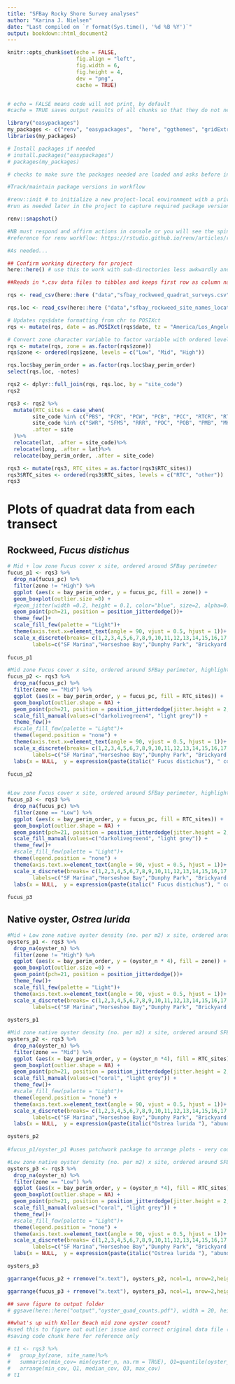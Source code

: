 ```yaml
---
title: "SFBay Rocky Shore Survey analyses"
author: "Karina J. Nielsen"
date: "Last compiled on `r format(Sys.time(), '%d %B %Y')`"
output: bookdown::html_document2
---
```


```r
knitr::opts_chunk$set(echo = FALSE,
                      fig.align = "left",
                      fig.width = 6,
                      fig.height = 4,
                      dev = "png",
                      cache = TRUE)


# echo = FALSE means code will not print, by default
#cache = TRUE saves output results of all chunks so that they do not ned to be rerun

```


```r
library("easypackages")
my_packages <- c("renv", "easypackages",  "here", "ggthemes", "gridExtra", "tidyverse", "lubridate", "patchwork", "tinytex", "bookdown", "ggpubr") 
libraries(my_packages)

# Install packages if needed
# install.packages("easypackages")
# packages(my_packages) 

# checks to make sure the packages needed are loaded and asks before installing to confirm install in the console window
```

```r
#Track/maintain package versions in workflow

#renv::init # to initialize a new project-local environment with a private R library
#run as needed later in the project to capture required package versions

renv::snapshot() 

#NB must respond and affirm actions in console or you will see the spinning wheel....
#reference for renv workflow: https://rstudio.github.io/renv/articles/renv.html

```

```r

#As needed...

```


```r

## Confirm working directory for project
here::here() # use this to work with sub-directories less awkwardly and share projects across users/machines more easily.
```



```r
##Reads in *.csv data files to tibbles and keeps first row as column names

rqs <- read_csv(here::here ("data","sfbay_rockweed_quadrat_surveys.csv"), col_names = TRUE) 

rqs.loc <- read_csv(here::here ("data","sfbay_rockweed_site_names_locations.csv"), col_names = TRUE) 


```

```r

# Updates rqs$date formatting from chr to POSIXct
rqs <- mutate(rqs, date = as.POSIXct(rqs$date, tz = "America/Los_Angeles", format = "%m/%d/%Y")) 

# Convert zone character variable to factor variable with ordered levels
rqs <- mutate(rqs, zone = as.factor(rqs$zone)) 
rqs$zone <- ordered(rqs$zone, levels = c("Low", "Mid", "High")) 

rqs.loc$bay_perim_order = as.factor(rqs.loc$bay_perim_order)
select(rqs.loc, -notes)

rqs2 <- dplyr::full_join(rqs, rqs.loc, by = "site_code")
rqs2

rqs3 <- rqs2 %>% 
  mutate(RTC_sites = case_when(
        site_code %in% c("PBS", "PCR", "PCW", "PCB", "PCC", "RTCR", "RTCC", "RTCS", "SQB")  ~ "RTC",
        site_code %in% c("SWR", "SFMS", "RRR", "POC", "POB", "PMB", "MKR", "KBB", "HCR", "DPR", "BPB")  ~ "other"),
        .after = site
  )%>%
  relocate(lat, .after = site_code)%>%
  relocate(long, .after = lat)%>%
  relocate(bay_perim_order, .after = site_code)

rqs3 <- mutate(rqs3, RTC_sites = as.factor(rqs3$RTC_sites))
rqs3$RTC_sites <- ordered(rqs3$RTC_sites, levels = c("RTC", "other")) 
rqs3 

```

# Plots of quadrat data from each transect {#anchor}
## Rockweed, *Fucus distichus*

```r

# Mid + low zone Fucus cover x site, ordered around SFBay perimeter
fucus_p1 <- rqs3 %>% 
  drop_na(fucus_pc) %>% 
  filter(zone != "High") %>% 
  ggplot (aes(x = bay_perim_order, y = fucus_pc, fill = zone)) +
  geom_boxplot(outlier.size =0) +
  #geom_jitter(width =0.2, height = 0.1, color="blue", size=2, alpha=0.9) +
  geom_point(pch=21, position = position_jitterdodge())+
  theme_few()+
  scale_fill_few(palette = "Light")+
  theme(axis.text.x=element_text(angle = 90, vjust = 0.5, hjust = 1))+
  scale_x_discrete(breaks= c(1,2,3,4,5,6,7,8,9,10,11,12,13,14,15,16,17,18,19,20), 
        labels=c("SF Marina","Horseshoe Bay","Dunphy Park", "Brickyard Park", "RTC Beach", "RTC Theater", "RTC North Dock", "Pt. Chauncey", "Pt. Chauncey Beach S", "Pt. Chauncey Beach N", "Paradise Beach Park", "Paradise Cay", "San Quentin Beach", "Starkweather Park", "Pt. San Pablo", "Pt. Orient N", "Pt. Orient S", "Pt. Molate", "Keller Beach", "Miller Knox"))
  
fucus_p1

```

```r

#Mid zone Fucus cover x site, ordered around SFBay perimeter, highlighting RTC sites
fucus_p2 <- rqs3 %>% 
  drop_na(fucus_pc) %>% 
  filter(zone == "Mid") %>% 
  ggplot (aes(x = bay_perim_order, y = fucus_pc, fill = RTC_sites)) +
  geom_boxplot(outlier.shape = NA) +
  geom_point(pch=21, position = position_jitterdodge(jitter.height = 2, jitter.width = 1, seed = 7))+
  scale_fill_manual(values=c("darkolivegreen4", "light grey")) +
  theme_few()+
  #scale_fill_few(palette = "Light")+
  theme(legend.position = "none") +
  theme(axis.text.x=element_text(angle = 90, vjust = 0.5, hjust = 1))+
  scale_x_discrete(breaks= c(1,2,3,4,5,6,7,8,9,10,11,12,13,14,15,16,17,18,19,20), 
        labels=c("SF Marina","Horseshoe Bay","Dunphy Park", "Brickyard Park", "RTC Beach", "RTC Theater", "RTC North Dock", "Pt. Chauncey", "Pt. Chauncey Beach S", "Pt. Chauncey Beach N", "Paradise Beach Park", "Paradise Cay", "San Quentin Beach", "Starkweather Park", "Pt. San Pablo", "Pt. Orient N", "Pt. Orient S", "Pt. Molate", "Keller Beach", "Miller Knox"))+
  labs(x = NULL,  y = expression(paste(italic(" Fucus distichus"), " cover (%)")))
  
fucus_p2



```

```r

#Low zone Fucus cover x site, ordered around SFBay perimeter, highlighting RTC sites
fucus_p3 <- rqs3 %>% 
  drop_na(fucus_pc) %>% 
  filter(zone == "Low") %>% 
  ggplot (aes(x = bay_perim_order, y = fucus_pc, fill = RTC_sites)) +
  geom_boxplot(outlier.shape = NA) +
  geom_point(pch=21, position = position_jitterdodge(jitter.height = 2, jitter.width = 1, seed = 7))+
  scale_fill_manual(values=c("darkolivegreen4", "light grey")) +
  theme_few()+
  #scale_fill_few(palette = "Light")+
  theme(legend.position = "none") +
  theme(axis.text.x=element_text(angle = 90, vjust = 0.5, hjust = 1))+
  scale_x_discrete(breaks= c(1,2,3,4,5,6,7,8,9,10,11,12,13,14,15,16,17,18,19,20), 
        labels=c("SF Marina","Horseshoe Bay","Dunphy Park", "Brickyard Park", "RTC Beach", "RTC Theater", "RTC North Dock", "Pt. Chauncey", "Pt. Chauncey Beach S", "Pt. Chauncey Beach N", "Paradise Beach Park", "Paradise Cay", "San Quentin Beach", "Starkweather Park", "Pt. San Pablo", "Pt. Orient N", "Pt. Orient S", "Pt. Molate", "Keller Beach", "Miller Knox"))+
  labs(x = NULL,  y = expression(paste(italic(" Fucus distichus"), " cover (%)")))
  
fucus_p3 
```


## Native oyster, *Ostrea lurida*

```r

#Mid + Low zone native oyster density (no. per m2) x site, ordered around SFBay perimeter
oysters_p1 <- rqs3 %>% 
  drop_na(oyster_n) %>% 
  filter(zone != "High") %>% 
  ggplot (aes(x = bay_perim_order, y = (oyster_n * 4), fill = zone)) + # density per Q * 4 = no/m2
  geom_boxplot(outlier.size =0) +
  geom_point(pch=21, position = position_jitterdodge())+
  theme_few()+
  scale_fill_few(palette = "Light")+
  theme(axis.text.x=element_text(angle = 90, vjust = 0.5, hjust = 1))+
  scale_x_discrete(breaks= c(1,2,3,4,5,6,7,8,9,10,11,12,13,14,15,16,17,18,19,20), 
        labels=c("SF Marina","Horseshoe Bay","Dunphy Park", "Brickyard Park", "RTC Beach", "RTC Theater", "RTC North Dock", "Pt. Chauncey", "Pt. Chauncey Beach S", "Pt. Chauncey Beach N", "Paradise Beach Park", "Paradise Cay", "San Quentin Beach", "Starkweather Park", "Pt. San Pablo", "Pt. Orient N", "Pt. Orient S", "Pt. Molate", "Keller Beach", "Miller Knox"))
  
oysters_p1
```

```r

#Mid zone native oyster density (no. per m2) x site, ordered around SFBay perimeter, highlighting RTC sites
oysters_p2 <- rqs3 %>%
  drop_na(oyster_n) %>% 
  filter(zone == "Mid") %>% 
  ggplot (aes(x = bay_perim_order, y = (oyster_n *4), fill = RTC_sites)) +
  geom_boxplot(outlier.shape = NA) +
  geom_point(pch=21, position = position_jitterdodge(jitter.height = 2, jitter.width = 1, seed = 7))+
  scale_fill_manual(values=c("coral", "light grey")) +
  theme_few()+
  #scale_fill_few(palette = "Light")+
  theme(legend.position = "none") +
  theme(axis.text.x=element_text(angle = 90, vjust = 0.5, hjust = 1))+
  scale_x_discrete(breaks= c(1,2,3,4,5,6,7,8,9,10,11,12,13,14,15,16,17,18,19,20), 
        labels=c("SF Marina","Horseshoe Bay","Dunphy Park", "Brickyard Park", "RTC Beach", "RTC Theater", "RTC North Dock", "Pt. Chauncey", "Pt. Chauncey Beach S", "Pt. Chauncey Beach N", "Paradise Beach Park", "Paradise Cay", "San Quentin Beach", "Starkweather Park", "Pt. San Pablo", "Pt. Orient N", "Pt. Orient S", "Pt. Molate", "Keller Beach", "Miller Knox"))+
  labs(x = NULL,  y = expression(paste(italic("Ostrea lurida "), "abundance ", " (no. ",  m^-2,")")))

oysters_p2 
 
#fucus_p1/oyster_p1 #uses patchwork package to arrange plots - very cool
```

```r

#Low zone native oyster density (no. per m2) x site, ordered around SFBay perimeter, highlighting RTC sites
oysters_p3 <- rqs3 %>%
  drop_na(oyster_n) %>% 
  filter(zone == "Low") %>% 
  ggplot (aes(x = bay_perim_order, y = (oyster_n *4), fill = RTC_sites)) +
  geom_boxplot(outlier.shape = NA) +
  geom_point(pch=21, position = position_jitterdodge(jitter.height = 2, jitter.width = 1, seed = 7))+
  scale_fill_manual(values=c("coral", "light grey")) +
  theme_few()+
  #scale_fill_few(palette = "Light")+
  theme(legend.position = "none") +
  theme(axis.text.x=element_text(angle = 90, vjust = 0.5, hjust = 1))+
  scale_x_discrete(breaks= c(1,2,3,4,5,6,7,8,9,10,11,12,13,14,15,16,17,18,19,20), 
        labels=c("SF Marina","Horseshoe Bay","Dunphy Park", "Brickyard Park", "RTC Beach", "RTC Theater", "RTC North Dock", "Pt. Chauncey", "Pt. Chauncey Beach S", "Pt. Chauncey Beach N", "Paradise Beach Park", "Paradise Cay", "San Quentin Beach", "Starkweather Park", "Pt. San Pablo", "Pt. Orient N", "Pt. Orient S", "Pt. Molate", "Keller Beach", "Miller Knox"))+
  labs(x = NULL,  y = expression(paste(italic("Ostrea lurida "), "abundance ", " (no. ",  m^-2,")")))

oysters_p3
```


```r

ggarrange(fucus_p2 + rremove("x.text"), oysters_p2, ncol=1, nrow=2,heights= c(0.75, 1), align = "v")

```
```r

ggarrange(fucus_p3 + rremove("x.text"), oysters_p3, ncol=1, nrow=2,heights= c(0.75, 1), align = "v")

```

```r
## save figure to output folder
# ggsave(here::here("output","oyster_quad_counts.pdf"), width = 20, height = 20, units = "cm")
```

```r
##what's up with Keller Beach mid zone oyster count?
#used this to figure out outlier issue and correct original data file (was a date entry error). #Updated the file in github with a commit note to explain the change.
#saving code chunk here for reference only

# t1 <- rqs3 %>% 
#   group_by(zone, site_name)%>%
#   summarise(min_cov= min(oyster_n, na.rm = TRUE), Q1=quantile(oyster_n, probs = 0.25, na.rm = TRUE), median_cov = median(oyster_n, na.rm = TRUE), Q3=quantile(oyster_n, probs = 0.75, na.rm = TRUE), max_cov = max(oyster_n, na.rm = TRUE)) %>% 
#   arrange(min_cov, Q1, median_cov, Q3, max_cov)
# t1
```


